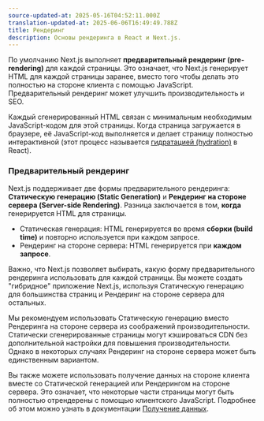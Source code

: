 ```yaml
---
source-updated-at: 2025-05-16T04:52:11.000Z
translation-updated-at: 2025-06-06T16:49:49.788Z
title: Рендеринг
description: Основы рендеринга в React и Next.js.
---
```


По умолчанию Next.js выполняет **предварительный рендеринг (pre-rendering)** для каждой страницы. Это означает, что Next.js генерирует HTML для каждой страницы заранее, вместо того чтобы делать это полностью на стороне клиента с помощью JavaScript. Предварительный рендеринг может улучшить производительность и SEO.

Каждый сгенерированный HTML связан с минимальным необходимым JavaScript-кодом для этой страницы. Когда страница загружается в браузере, её JavaScript-код выполняется и делает страницу полностью интерактивной (этот процесс называется [гидратацией (hydration)](https://react.dev/reference/react-dom/client/hydrateRoot) в React).

### Предварительный рендеринг

Next.js поддерживает две формы предварительного рендеринга: **Статическую генерацию (Static Generation)** и **Рендеринг на стороне сервера (Server-side Rendering)**. Разница заключается в том, **когда** генерируется HTML для страницы.

- Статическая генерация: HTML генерируется во время **сборки (build time)** и повторно используется при каждом запросе.
- Рендеринг на стороне сервера: HTML генерируется при **каждом запросе**.

Важно, что Next.js позволяет выбирать, какую форму предварительного рендеринга использовать для каждой страницы. Вы можете создать "гибридное" приложение Next.js, используя Статическую генерацию для большинства страниц и Рендеринг на стороне сервера для остальных.

Мы рекомендуем использовать Статическую генерацию вместо Рендеринга на стороне сервера из соображений производительности. Статически сгенерированные страницы могут кэшироваться CDN без дополнительной настройки для повышения производительности. Однако в некоторых случаях Рендеринг на стороне сервера может быть единственным вариантом.

Вы также можете использовать получение данных на стороне клиента вместе со Статической генерацией или Рендерингом на стороне сервера. Это означает, что некоторые части страницы могут быть полностью отрендерены с помощью клиентского JavaScript. Подробнее об этом можно узнать в документации [Получение данных](/docs/pages/building-your-application/data-fetching/client-side).